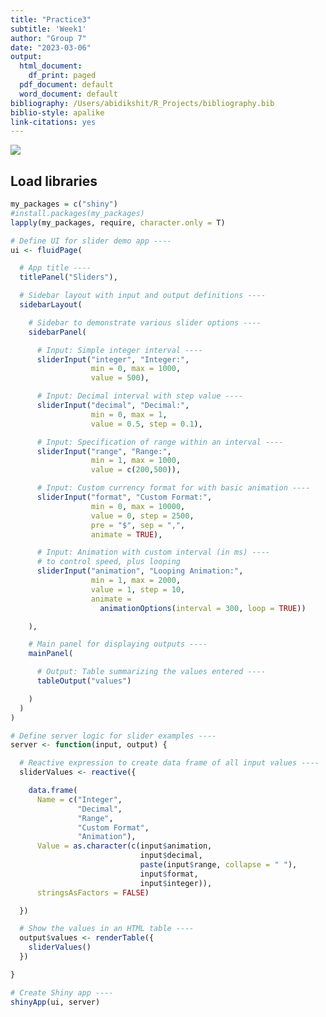 ```yaml
---
title: "Practice3"
subtitle: 'Week1'
author: "Group 7"
date: "2023-03-06"
output:
  html_document:
    df_print: paged
  pdf_document: default
  word_document: default
bibliography: /Users/abidikshit/R_Projects/bibliography.bib
biblio-style: apalike
link-citations: yes
---
```


![](/Users/abidikshit/R_Projects/Images/NU.png)

## Load libraries
```r
my_packages = c("shiny")
#install.packages(my_packages)
lapply(my_packages, require, character.only = T)
```

```r
# Define UI for slider demo app ----
ui <- fluidPage(

  # App title ----
  titlePanel("Sliders"),

  # Sidebar layout with input and output definitions ----
  sidebarLayout(

    # Sidebar to demonstrate various slider options ----
    sidebarPanel(

      # Input: Simple integer interval ----
      sliderInput("integer", "Integer:",
                  min = 0, max = 1000,
                  value = 500),

      # Input: Decimal interval with step value ----
      sliderInput("decimal", "Decimal:",
                  min = 0, max = 1,
                  value = 0.5, step = 0.1),

      # Input: Specification of range within an interval ----
      sliderInput("range", "Range:",
                  min = 1, max = 1000,
                  value = c(200,500)),

      # Input: Custom currency format for with basic animation ----
      sliderInput("format", "Custom Format:",
                  min = 0, max = 10000,
                  value = 0, step = 2500,
                  pre = "$", sep = ",",
                  animate = TRUE),

      # Input: Animation with custom interval (in ms) ----
      # to control speed, plus looping
      sliderInput("animation", "Looping Animation:",
                  min = 1, max = 2000,
                  value = 1, step = 10,
                  animate =
                    animationOptions(interval = 300, loop = TRUE))

    ),

    # Main panel for displaying outputs ----
    mainPanel(

      # Output: Table summarizing the values entered ----
      tableOutput("values")

    )
  )
)

# Define server logic for slider examples ----
server <- function(input, output) {

  # Reactive expression to create data frame of all input values ----
  sliderValues <- reactive({

    data.frame(
      Name = c("Integer",
               "Decimal",
               "Range",
               "Custom Format",
               "Animation"),
      Value = as.character(c(input$animation,
                             input$decimal,
                             paste(input$range, collapse = " "),
                             input$format,
                             input$integer)),
      stringsAsFactors = FALSE)

  })

  # Show the values in an HTML table ----
  output$values <- renderTable({
    sliderValues()
  })

}

# Create Shiny app ----
shinyApp(ui, server)
```

